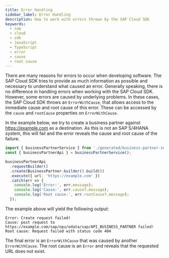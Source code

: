 ```yaml
---
title: Error Handling
sidebar_label: Error Handling
description: How to work with errors thrown by the SAP Cloud SDK
keywords:
  - sap
  - cloud
  - sdk
  - JavaScript
  - TypeScript
  - error
  - cause
  - root cause
---
```


There are many reasons for errors to occur when developing software.
The SAP Cloud SDK tries to provide as much information as possible and necessary to understand what caused an error.
Generally speaking, there is no difference in handling errors when working with the SAP Cloud SDK.
However, some errors are caused by underlying problems.
In these cases, the SAP Cloud SDK throws an `ErrorWithCause`, that allows access to the immediate cause and root cause of this error.
These can be accessed by the `cause` and `rootCause` properties on `ErrorWithCause`.

In the example below, we try to create a business partner against https://example.com as a destination.
As this is not an SAP S/4HANA system, this will fail and the error reveals the cause and root cause of the failure.

```ts
import { businessPartnerService } from './generated/business-partner-service';
const { businessPartnerApi } = businessPartnerService();

businessPartnerApi
  .requestBuilder()
  .create(BusinessPartner.builder().build())
  .execute({ url: 'https://example.com' })
  .catch(err => {
    console.log('Error:', err.message);
    console.log('Cause:', err.cause?.message);
    console.log('Root cause:', err.rootCause?.message);
  });
```

The example above will yield the following output:

```
Error: Create request failed!
Cause: post request to https://example.com/sap/opu/odata/sap/API_BUSINESS_PARTNER failed!
Root cause: Request failed with status code 404
```

The final error is an `ErrorWithCause` that was caused by another `ErrorWithCause`.
The root cause is an `Error` and reveals that the requested URL does not exist.
